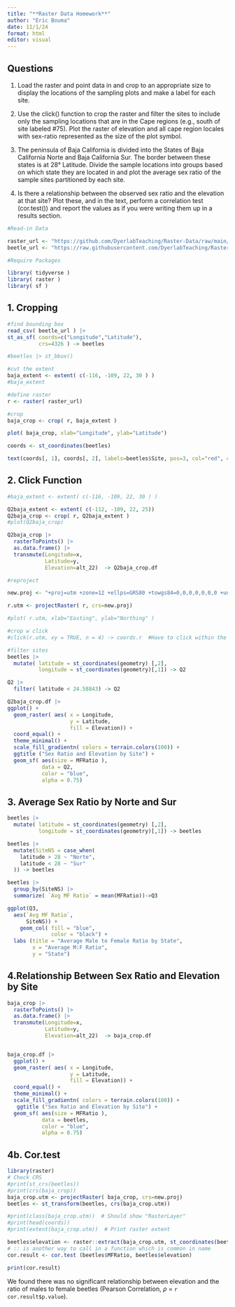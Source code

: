 ```yaml
---
title: "**Raster Data Homework**"
author: "Eric Bouma"
date: 11/1/24
format: html
editor: visual
---
```

## **Questions**

 1. Load the raster and point data in and crop to an appropriate size to display the locations of the sampling plots and make a label for each site.

 2. Use the click() function to crop the raster and filter the sites to include only the sampling locations that are in the Cape regions (e.g., south of site labeled #75).  Plot the raster of elevation and all cape region locales with sex-ratio represented as the size of the plot symbol.

 3. The peninsula of Baja California is divided into the States of Baja California Norte and Baja California Sur. The border between these states is at 28° Latitude. Divide the sample locations into groups based on which state they are located in and plot the average sex ratio of the sample sites partitioned by each site.  

 4. Is there a relationship between the observed sex ratio and the elevation at that site?  Plot these, and in the text, perform a correlation test (cor.test()) and report the values as if you were writing them up in a results section.


```r
#Read-in Data

raster_url <- "https://github.com/DyerlabTeaching/Raster-Data/raw/main/data/alt_22.tif"
beetle_url <- "https://raw.githubusercontent.com/DyerlabTeaching/Raster-Data/main/data/AraptusDispersalBias.csv"
```


```r
#Require Packages

library( tidyverse )
library( raster )
library( sf ) 

```


## **1. Cropping**
```r
#find bounding box
read_csv( beetle_url ) |>
st_as_sf( coords=c("Longitude","Latitude"), 
          crs=4326 ) -> beetles

#beetles |> st_bbox()

#cut the extent
baja_extent <- extent( c(-116, -109, 22, 30 ) )
#baja_extent

#define raster
r <- raster( raster_url)

#crop
baja_crop <- crop( r, baja_extent )

plot( baja_crop, xlab="Longitude", ylab="Latitude")

coords <- st_coordinates(beetles)

text(coords[, 1], coords[, 2], labels=beetles$Site, pos=3, col="red", cex = 0.7)

```
## **2. Click Function**
```r
#baja_extent <- extent( c(-116, -109, 22, 30 ) )

Q2baja_extent <- extent( c(-112, -109, 22, 25))
Q2baja_crop <- crop( r, Q2baja_extent )
#plot(Q2baja_crop)

Q2baja_crop |>
  rasterToPoints() |>
  as.data.frame() |> 
  transmute(Longitude=x,
            Latitude=y,
            Elevation=alt_22)  -> Q2baja_crop.df
```

```r
#reproject

new.proj <- "+proj=utm +zone=12 +ellps=GRS80 +towgs84=0,0,0,0,0,0,0 +units=m +no_defs "

r.utm <- projectRaster( r, crs=new.proj)

#plot( r.utm, xlab="Easting", ylab="Northing" )

#crop w click
#click(r.utm, xy = TRUE, n = 4) -> coords.r  #Have to click within the land mass where there is data.

#filter sites
beetles |>
  mutate( latitude = st_coordinates(geometry) [,2],
          longitude = st_coordinates(geometry)[,1]) -> Q2

Q2 |>
  filter( latitude < 24.58843) -> Q2

Q2baja_crop.df |>
ggplot() +
  geom_raster( aes( x = Longitude,
                    y = Latitude,
                    fill = Elevation)) + 
  coord_equal() +
  theme_minimal() + 
  scale_fill_gradientn( colors = terrain.colors(100)) +
  ggtitle ("Sex Ratio and Elevation by Site") +
  geom_sf( aes(size = MFRatio ), 
           data = Q2, 
           color = "blue",
           alpha = 0.75) 

```

## **3. Average Sex Ratio by Norte and Sur** 
```r

beetles |>
  mutate( latitude = st_coordinates(geometry) [,2],
          longitude = st_coordinates(geometry)[,1]) -> beetles

beetles |>
  mutate(SiteNS = case_when(
    latitude > 28 ~ "Norte",
    latitude < 28 ~ "Sur"
  )) -> beetles

beetles |>
  group_by(SiteNS) |>
  summarize( `Avg MF Ratio` = mean(MFRatio))->Q3

ggplot(Q3,
  aes(`Avg MF Ratio`,
      SiteNS)) + 
    geom_col( fill = "blue",
              color = "black") +
  labs (title = "Average Male to Female Ratio by State",
        x = "Average M:F Ratio",
        y = "State")

```

## **4.Relationship Between Sex Ratio and Elevation by Site**
```r

baja_crop |>
  rasterToPoints() |>
  as.data.frame() |> 
  transmute(Longitude=x,
            Latitude=y,
            Elevation=alt_22)  -> baja_crop.df


baja_crop.df |>
  ggplot() +
  geom_raster( aes( x = Longitude,
                    y = Latitude,
                    fill = Elevation)) +
  coord_equal() +
  theme_minimal() + 
  scale_fill_gradientn( colors = terrain.colors(100)) +
   ggtitle ("Sex Ratio and Elevation by Site") +
  geom_sf( aes(size = MFRatio ), 
           data = beetles, 
           color = "blue",
           alpha = 0.75) 

```
## **4b. Cor.test**
```r
library(raster)
# Check CRS
#print(st_crs(beetles))
#print(crs(baja_crop))
baja_crop.utm <- projectRaster( baja_crop, crs=new.proj)
beetles <- st_transform(beetles, crs(baja_crop.utm))

#print(class(baja_crop.utm))  # Should show "RasterLayer"
#print(head(coords))
#print(extent(baja_crop.utm))  # Print raster extent

beetles$elevation <- raster::extract(baja_crop.utm, st_coordinates(beetles))
# :: is another way to call in a function which is common in name
cor.result <- cor.test (beetles$MFRatio, beetles$elevation)

print(cor.result)
```

We found there was no significant relationship between elevation and the ratio of males to female beetles (Pearson Correlation, $\rho$ = `r cor.result$p.value`).